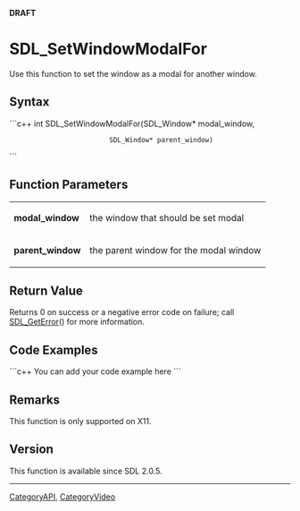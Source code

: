<!-- pragma section-numbers off -->
<!-- pragma camelcase off -->
'''DRAFT'''

<!-- #You will need to remove the line #acl All:read above in order to be able to save the new page.  Do not remove any other content above this comment.  You may delete this comment before you save. -->

<!-- #*^*^*^*^*See http://wiki.libsdl.org/moin.cgi/SGFunctions for details on editing this page*^*^*^*^* -->


= SDL_SetWindowModalFor =
Use this function to set the window as a modal for another window.




== Syntax ==
```c++
int SDL_SetWindowModalFor(SDL_Window* modal_window,
                          SDL_Window* parent_window)
```


== Function Parameters ==
{|
|'''modal_window'''
|the window that should be set modal
|-
|'''parent_window'''
|the parent window for the modal window
|}


== Return Value ==
Returns 0 on success or a negative error code on failure; call [[SDL_GetError]]() for more information.


== Code Examples ==
```c++
You can add your code example here
```

<!-- #Leave this section as-is unless you have a code example to put in.  In that case, replace You can add your code example here with your code example following the Style Guide instructions.  Leave the rest of the markup alone and delete this comment. -->


== Remarks ==
This function is only supported on X11.


== Version ==
This function is available since SDL 2.0.5.


----
[[CategoryAPI]], [[CategoryVideo]]
<!-- #See the Style Guide for instructions on editing the footer. -->
